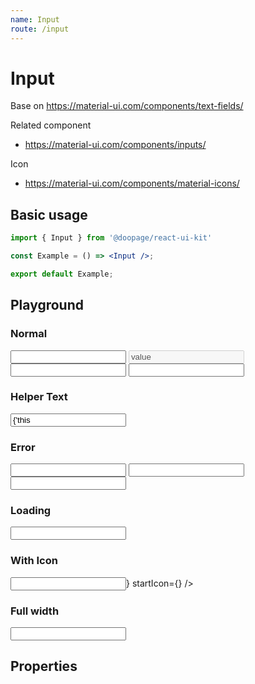 ```yaml
---
name: Input
route: /input
---
```



# Input
Base on https://material-ui.com/components/text-fields/

Related component
- https://material-ui.com/components/inputs/

Icon
- https://material-ui.com/components/material-icons/

## Basic usage

```jsx
import { Input } from '@doopage/react-ui-kit'

const Example = () => <Input />;

export default Example;
```

## Playground

### Normal
<Playground>
  <Input variant="outlined" label='input label' required />
  <Input variant="outlined" label='input disabled' disabled value='value' />
  <Input variant="standard" label='input label' />
  <Input variant="filled" label='input label' />
</Playground>

### Helper Text
<Playground>
  <Input helperText='this is helper text' value={'this is content'} />
</Playground>

### Error
<Playground>
  <Input variant="outlined" label='input label' error='this is error' />
  <Input variant="standard" label='input label' error='this is error' />
  <Input variant="filled" label='input label' error='this is error' />
</Playground>

### Loading
<Playground>
  <Input loading label='input label' />
</Playground>

### With Icon
<Playground>
  <Input helperText='this is helper text' label='input label' endIcon={<AdbIcon />} startIcon={<AdbIcon />} />
</Playground>

### Full width
<Playground>
  <Input helperText='this is helper text' label='input label' fullWidth />
</Playground>

## Properties

<Props of={Input} table/>

